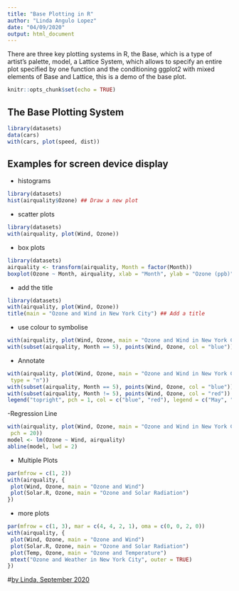 ---
title: "Base Plotting in R"
author: "Linda Angulo Lopez"
date: "04/09/2020"
output: html_document
---

There are three key plotting systems in R, the Base, which is a type of artist's palette, model,  a Lattice System, which allows to specify an entire plot specified by one function and the conditioning ggplot2 with mixed elements of Base and Lattice, this is a demo of the base plot.

```{r setup, include=FALSE}
knitr::opts_chunk$set(echo = TRUE)
```

## The Base Plotting System


```{r }
library(datasets)
data(cars)
with(cars, plot(speed, dist))


```

## Examples for screen device display

- histograms

```{r}
library(datasets)
hist(airquality$Ozone) ## Draw a new plot

```

- scatter plots

```{r}
library(datasets)
with(airquality, plot(Wind, Ozone))

```

- box plots

```{r}
library(datasets)
airquality <- transform(airquality, Month = factor(Month))
boxplot(Ozone ~ Month, airquality, xlab = "Month", ylab = "Ozone (ppb)")
```

- add the title

```{r}
library(datasets)
with(airquality, plot(Wind, Ozone))
title(main = "Ozone and Wind in New York City") ## Add a title
```

- use colour to symbolise

```{r}
with(airquality, plot(Wind, Ozone, main = "Ozone and Wind in New York City"))
with(subset(airquality, Month == 5), points(Wind, Ozone, col = "blue"))
```


- Annotate

```{r}
with(airquality, plot(Wind, Ozone, main = "Ozone and Wind in New York City",
 type = "n"))
with(subset(airquality, Month == 5), points(Wind, Ozone, col = "blue"))
with(subset(airquality, Month != 5), points(Wind, Ozone, col = "red"))
legend("topright", pch = 1, col = c("blue", "red"), legend = c("May", "Other Months"))

```

-Regression Line

```{r}
with(airquality, plot(Wind, Ozone, main = "Ozone and Wind in New York City",
 pch = 20))
model <- lm(Ozone ~ Wind, airquality)
abline(model, lwd = 2)

```


- Multiple Plots

```{r}
par(mfrow = c(1, 2))
with(airquality, {
 plot(Wind, Ozone, main = "Ozone and Wind")
 plot(Solar.R, Ozone, main = "Ozone and Solar Radiation")
})

```


- more plots

```{r}
par(mfrow = c(1, 3), mar = c(4, 4, 2, 1), oma = c(0, 0, 2, 0))
with(airquality, {
 plot(Wind, Ozone, main = "Ozone and Wind")
 plot(Solar.R, Ozone, main = "Ozone and Solar Radiation")
 plot(Temp, Ozone, main = "Ozone and Temperature")
 mtext("Ozone and Weather in New York City", outer = TRUE)
})

```


#[by Linda, September 2020 ](https://www.linkedin.com/in/lindangulopez/)
